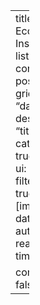 ---
title: EconoData Insights
listing:
  contents: posts
  type: grid
  sort:
    - "date desc"
    - "title desc"
  categories: true
  sort-ui: true
  filter-ui: true
  fields: [image, date, title, author, reading-time]

comments: false
---